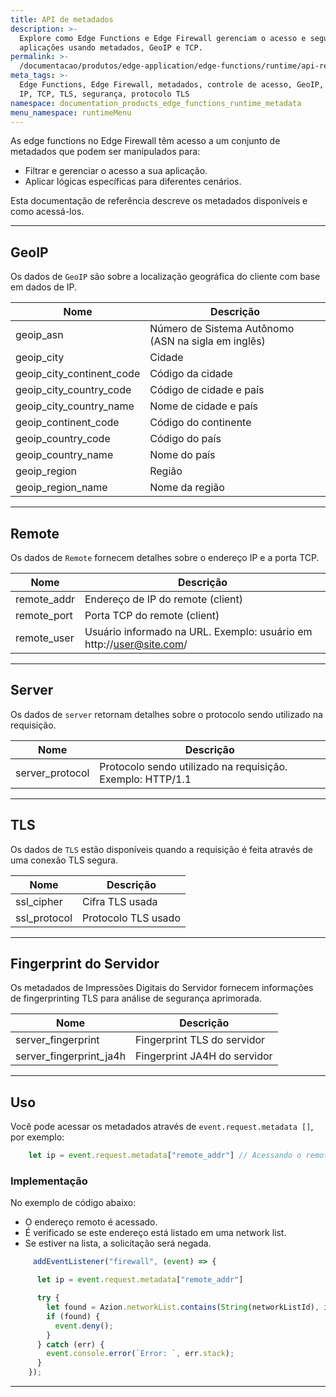 ```yaml
---
title: API de metadados
description: >-
  Explore como Edge Functions e Edge Firewall gerenciam o acesso e segurança de
  aplicações usando metadados, GeoIP e TCP.
permalink: >-
  /documentacao/produtos/edge-application/edge-functions/runtime/api-reference/metadata/
meta_tags: >-
  Edge Functions, Edge Firewall, metadados, controle de acesso, GeoIP, Remote
  IP, TCP, TLS, segurança, protocolo TLS
namespace: documentation_products_edge_functions_runtime_metadata
menu_namespace: runtimeMenu
---
```


As edge functions no Edge Firewall têm acesso a um conjunto de metadados que podem ser manipulados para:

- Filtrar e gerenciar o acesso a sua aplicação.
- Aplicar lógicas específicas para diferentes cenários.

Esta documentação de referência descreve os metadados disponíveis e como acessá-los.

---

## GeoIP

Os dados de `GeoIP` são sobre a localização geográfica do cliente com base em dados de IP.

| Nome | Descrição |
| - | - |
| geoip_asn | Número de Sistema Autônomo (ASN na sigla em inglês) |
| geoip_city | Cidade |
| geoip_city_continent_code | Código da cidade |
| geoip_city_country_code | Código de cidade e país |
| geoip_city_country_name | Nome de cidade e país |
| geoip_continent_code | Código do continente |
| geoip_country_code | Código do país |
| geoip_country_name | Nome do país|
| geoip_region | Região |
| geoip_region_name | Nome da região |

---

## Remote

Os dados de `Remote` fornecem detalhes sobre o endereço IP e a porta TCP.

| Nome | Descrição |
|----------------------------------|----------------------------------------------------------------|
|  remote_addr                     | Endereço de IP do remote (client)                                   |
|  remote_port                     | Porta TCP do remote (client)                                      |
|  remote_user                     | Usuário informado na URL. Exemplo: usuário em http://user@site.com/ |


---

## Server

Os dados de `server` retornam detalhes sobre o protocolo sendo utilizado na requisição.

| Nome | Descrição |
|----------------------------------|----------------------------------------------------------------|
| server_protocol      | Protocolo sendo utilizado na requisição. Exemplo: HTTP/1.1 |

---

## TLS

Os dados de `TLS` estão disponíveis quando a requisição é feita através de uma conexão TLS segura.

| Nome | Descrição |
|----------------------------------|----------------------------------------------------------------|
| ssl_cipher | Cifra TLS usada |
| ssl_protocol | Protocolo TLS usado |

---

## Fingerprint do Servidor

Os metadados de Impressões Digitais do Servidor fornecem informações de fingerprinting TLS para análise de segurança aprimorada.

| Nome | Descrição |
|----------------------------------|----------------------------------------------------------------|
| server_fingerprint | Fingerprint TLS do servidor |
| server_fingerprint_ja4h | Fingerprint JA4H do servidor |

---

## Uso

Você pode acessar os metadados através de `event.request.metadata []`, por exemplo:

```js
    let ip = event.request.metadata["remote_addr"] // Acessando o remote address da requisição
```

### Implementação

No exemplo de código abaixo:

- O endereço remoto é acessado.
- É verificado se este endereço está listado em uma network list.
- Se estiver na lista, a solicitação será negada.

```js
     addEventListener("firewall", (event) => {

      let ip = event.request.metadata["remote_addr"] 

      try {
        let found = Azion.networkList.contains(String(networkListId), ip); 
        if (found) {
          event.deny();
        }
      } catch (err) {
        event.console.error(`Error: `, err.stack);
      }
    });
```





---

